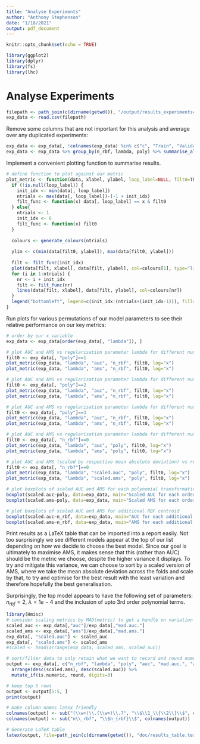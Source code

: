 ```yaml
---
title: "Analyse Experiments"
author: "Anthony Stephenson"
date: "1/18/2021"
output: pdf_document
---
```


```r
knitr::opts_chunk$set(echo = TRUE)
```

```r
library(ggplot2)
library(dplyr)
library(fs)
library(lhc)
```

# Analyse Experiments

```r
filepath <- path_join(c(dirname(getwd()), "/output/results_experiments4.csv"))
exp_data <- read.csv(filepath)
```

Remove some columns that are not important for this analysis and average over any duplicated experiments:
```r
exp_data <- exp_data[, !colnames(exp_data) %in% c("c", "Train", "Validation", "model_type")]
exp_data <- exp_data %>% group_by(n_rbf, lambda, poly) %>% summarise_all(funs(mean)) %>% as.data.frame()
```

Implement a convenient plotting function to summarise results.
```r
# define function to plot against our metric
plot_metric <- function(data, xlabel, ylabel, loop_label=NULL, filt0=TRUE, ...) {
  if (!is.null(loop_label)) {
    init_idx <- min(data[, loop_label])
    ntrials <- max(data[, loop_label])-(-1 + init_idx)
    filt_func <- function(x) data[, loop_label] == x & filt0
  } else{
    ntrials <- 1
    init_idx <- 0
    filt_func <- function(x) filt0
  }
  
  colours <- generate_colours(ntrials)
  
  ylim <- c(min(data[filt0, ylabel]), max(data[filt0, ylabel]))
  
  filt <- filt_func(init_idx)
  plot(data[filt, xlabel], data[filt, ylabel], col=colours[1], type="lin", xlab=xlabel, ylab=ylabel, main=sprintf("%s vs %s for different %s", ylabel, xlabel, loop_label), ylim=ylim, ...)
  for (i in 1:ntrials) {
    nr <- i + init_idx
    filt <- filt_func(nr)
    lines(data[filt, xlabel], data[filt, ylabel], col=colours[nr])
  }
  legend("bottomleft", legend=c(init_idx:(ntrials+(init_idx-1))), fill=colours)
}
```

Run plots for various permutations of our model parameters to see their relative performance on our key metrics:
```r
# order by our x variable
exp_data <- exp_data[order(exp_data[, "lambda"]), ]

# plot AUC and AMS vs regularisation parameter lambda for different numbers of RBF centroids, for no polynomial transformations added
filt0 <- exp_data[, "poly"]==1
plot_metric(exp_data, "lambda", "auc", "n_rbf", filt0, log="x")
plot_metric(exp_data, "lambda", "ams", "n_rbf", filt0, log="x")

# plot AUC and AMS vs regularisation parameter lambda for different numbers of RBF centroids, for second order polynomial transformations added
filt0 <- exp_data[, "poly"]==2
plot_metric(exp_data, "lambda", "auc", "n_rbf", filt0, log="x")
plot_metric(exp_data, "lambda", "ams", "n_rbf", filt0, log="x")

# plot AUC and AMS vs regularisation parameter lambda for different numbers of RBF centroids, for 2nd and 3rd order polynomial transformations added
filt0 <- exp_data[, "poly"]==3
plot_metric(exp_data, "lambda", "auc", "n_rbf", filt0, log="x")
plot_metric(exp_data, "lambda", "ams", "n_rbf", filt0, log="x")

# plot AUC and AMS vs regularisation parameter lambda for different numbers of orders of polynomial transformations, for no added RBF centroids
filt0 <- exp_data[, "n_rbf"]==0
plot_metric(exp_data, "lambda", "auc", "poly", filt0, log="x")
plot_metric(exp_data, "lambda", "ams", "poly", filt0, log="x")

# plot AUC and AMS (scaled by respective mean absolute deviation) vs regularisation parameter lambda for different numbers of orders of polynomial transformations, for no added RBF centroids
filt0 <- exp_data[, "n_rbf"]==0
plot_metric(exp_data, "lambda", "scaled.auc", "poly", filt0, log="x")
plot_metric(exp_data, "lambda", "scaled.ams", "poly", filt0, log="x")

# plot boxplots of scaled AUC and AMS for each polynomial transformation
boxplot(scaled.auc~poly, data=exp_data, main="Scaled AUC for each order polynomial transformation")
boxplot(scaled.ams~poly, data=exp_data, main="Scaled AMS for each order polynomial transformation")

# plot boxplots of scaled AUC and AMS for additional RBF centroid
boxplot(scaled.auc~n_rbf, data=exp_data, main="AUC for each additional RBF centroid")
boxplot(scaled.ams~n_rbf, data=exp_data, main="AMS for each additional centroid feature")
```

Print results as a LaTeX table that can be imported into a report easily. Not too surprisingly we see different models appear at the top of our list depending on how we decide to choose the best model. Since our goal is ultimately to maximise AMS, it makes sense that this (rather than AUC) should be the metric we choose, despite the higher variance it displays. To try and mitigate this variance, we can  choose to sort by a scaled version of AMS, where we take the mean absolute deviation across the folds and scale by that, to try and optimise for the best result with the least variation and therefore hopefully the best generalisation.

Surprisingly, the top model appears to have the following set of parameters: $n_{rbf}=2$, $\lambda = 1e-4$ and the inclusion of upto 3rd order polynomial terms.
```r
library(Hmisc)
# consider scaling metrics by MAD(metric) to get a handle on variation
scaled_auc <- exp_data[,"auc"]/exp_data[,"mad.auc."]
scaled_ams <- exp_data[,"ams"]/exp_data[,"mad.ams."]
exp_data[, "scaled.auc"] <- scaled_auc
exp_data[, "scaled.ams"] <- scaled_ams
#scaled <- head(arrange(exp_data, scaled_ams, scaled_auc))

# sort/filter data to only retain what we want to record and round numerical values to 3d.p for readibility
output <- exp_data[, c("n_rbf", "lambda", "poly", "auc", "mad.auc.", "ams", "mad.ams.", "scaled.auc", "scaled.ams")] %>%
  arrange(desc(scaled.ams), desc(scaled.auc)) %>%
  mutate_if(is.numeric, round, digits=3)

# keep top 5 rows
output <- output[1:5, ]
print(output)

# make column names latex friendly
colnames(output) <- sub("(\\w+)\\.(\\w+)\\.?", "\\$\\1_\\{\\2\\}\\$", colnames(output))
colnames(output) <- sub("n\\_rbf", "\\$n_{rbf}\\$", colnames(output))

# Generate LaTeX table
latex(output, file=path_join(c(dirname(getwd()), "doc/results_table.tex")), caption="Results table of the top 5 experiments")
```

